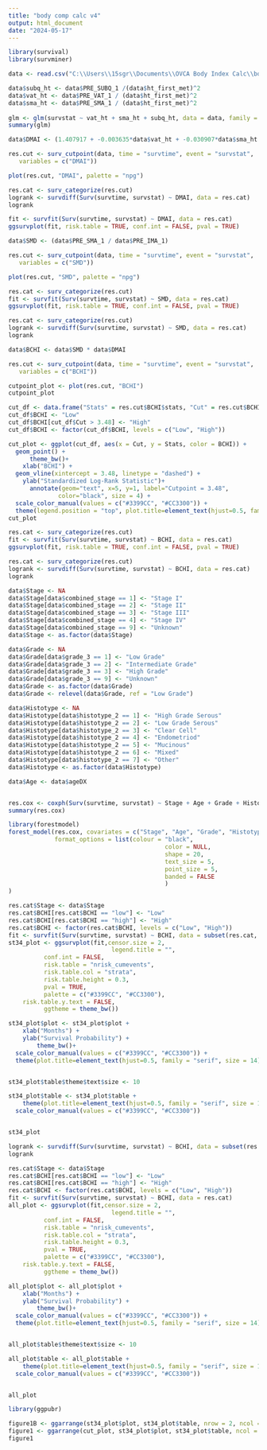 ```yaml
---
title: "body comp calc v4"
output: html_document
date: "2024-05-17"
---
```

```r
library(survival)
library(survminer)
```


```r
data <- read.csv("C:\\Users\\15sgr\\Documents\\OVCA Body Index Calc\\body comp dataset.csv")
```

```r
data$subq_ht <- data$PRE_SUBQ_1 /(data$ht_first_met)^2
data$vat_ht <- data$PRE_VAT_1 / (data$ht_first_met)^2
data$sma_ht <- data$PRE_SMA_1 / (data$ht_first_met)^2
  
glm <- glm(survstat ~ vat_ht + sma_ht + subq_ht, data = data, family = binomial)
summary(glm)
```

```r
data$DMAI <- (1.407917 + -0.003635*data$vat_ht + -0.030907*data$sma_ht + 0.003873*data$subq_ht)
```

```r
res.cut <- surv_cutpoint(data, time = "survtime", event = "survstat",
   variables = c("DMAI"))

plot(res.cut, "DMAI", palette = "npg")
```

```r
res.cat <- surv_categorize(res.cut)
logrank <- survdiff(Surv(survtime, survstat) ~ DMAI, data = res.cat)
logrank
```

```r
fit <- survfit(Surv(survtime, survstat) ~ DMAI, data = res.cat)
ggsurvplot(fit, risk.table = TRUE, conf.int = FALSE, pval = TRUE)
```

```r
data$SMD <- (data$PRE_SMA_1 / data$PRE_IMA_1)
```

```r
res.cut <- surv_cutpoint(data, time = "survtime", event = "survstat",
   variables = c("SMD"))

plot(res.cut, "SMD", palette = "npg")
```

```r
res.cat <- surv_categorize(res.cut)
fit <- survfit(Surv(survtime, survstat) ~ SMD, data = res.cat)
ggsurvplot(fit, risk.table = TRUE, conf.int = FALSE, pval = TRUE)
```

```r
res.cat <- surv_categorize(res.cut)
logrank <- survdiff(Surv(survtime, survstat) ~ SMD, data = res.cat)
logrank
```

```r
data$BCHI <- data$SMD * data$DMAI
```

```r
res.cut <- surv_cutpoint(data, time = "survtime", event = "survstat",
   variables = c("BCHI"))

cutpoint_plot <- plot(res.cut, "BCHI")
cutpoint_plot
```
```r
cut_df <- data.frame("Stats" = res.cut$BCHI$stats, "Cut" = res.cut$BCHI$cuts)
cut_df$BCHI <- "Low"
cut_df$BCHI[cut_df$Cut > 3.48] <- "High"
cut_df$BCHI <- factor(cut_df$BCHI, levels = c("Low", "High"))

cut_plot <- ggplot(cut_df, aes(x = Cut, y = Stats, color = BCHI)) +
  geom_point() +
      theme_bw()+
    xlab("BCHI") +
  geom_vline(xintercept = 3.48, linetype = "dashed") +
    ylab("Standardized Log-Rank Statistic")+
      annotate(geom="text", x=5, y=1, label="Cutpoint = 3.48",
              color="black", size = 4) +
  scale_color_manual(values = c("#3399CC", "#CC3300")) +
  theme(legend.position = "top", plot.title=element_text(hjust=0.5, family = "serif", size = 14), axis.title = element_text(family = "serif", size = 14), axis.text = element_text(family = "serif", size = 12), legend.text = element_text(family = "serif", size = 12), legend.title = element_text(family = "serif", size = 14))
cut_plot
```


```r
res.cat <- surv_categorize(res.cut)
fit <- survfit(Surv(survtime, survstat) ~ BCHI, data = res.cat)
ggsurvplot(fit, risk.table = TRUE, conf.int = FALSE, pval = TRUE)
```
```r
res.cat <- surv_categorize(res.cut)
logrank <- survdiff(Surv(survtime, survstat) ~ BCHI, data = res.cat)
logrank
```

```r
data$Stage <- NA
data$Stage[data$combined_stage == 1] <- "Stage I"
data$Stage[data$combined_stage == 2] <- "Stage II"
data$Stage[data$combined_stage == 3] <- "Stage III"
data$Stage[data$combined_stage == 4] <- "Stage IV"
data$Stage[data$combined_stage == 9] <- "Unknown"
data$Stage <- as.factor(data$Stage)

data$Grade <- NA
data$Grade[data$grade_3 == 1] <- "Low Grade"
data$Grade[data$grade_3 == 2] <- "Intermediate Grade"
data$Grade[data$grade_3 == 3] <- "High Grade"
data$Grade[data$grade_3 == 9] <- "Unknown"
data$Grade <- as.factor(data$Grade)
data$Grade <- relevel(data$Grade, ref = "Low Grade")

data$Histotype <- NA
data$Histotype[data$histotype_2 == 1] <- "High Grade Serous"
data$Histotype[data$histotype_2 == 2] <- "Low Grade Serous"
data$Histotype[data$histotype_2 == 3] <- "Clear Cell"
data$Histotype[data$histotype_2 == 4] <- "Endometriod"
data$Histotype[data$histotype_2 == 5] <- "Mucinous"
data$Histotype[data$histotype_2 == 6] <- "Mixed"
data$Histotype[data$histotype_2 == 7] <- "Other"
data$Histotype <- as.factor(data$Histotype)

data$Age <- data$ageDX


res.cox <- coxph(Surv(survtime, survstat) ~ Stage + Age + Grade + Histotype + BCHI, data =  data)
summary(res.cox)
```
```r
library(forestmodel)
forest_model(res.cox, covariates = c("Stage", "Age", "Grade", "Histotype", "BCHI"), exponentiate = TRUE,
             format_options = list(colour = "black",
                                            color = NULL,
                                            shape = 20,
                                            text_size = 5,
                                            point_size = 5,
                                            banded = FALSE
                                            )
)
```

```r
res.cat$Stage <- data$Stage
res.cat$BCHI[res.cat$BCHI == "low"] <- "Low"
res.cat$BCHI[res.cat$BCHI == "high"] <- "High"
res.cat$BCHI <- factor(res.cat$BCHI, levels = c("Low", "High"))
fit <- survfit(Surv(survtime, survstat) ~ BCHI, data = subset(res.cat, Stage %in% c("Stage III", "Stage IV")))
st34_plot <- ggsurvplot(fit,censor.size = 2, 
                             legend.title = "",
          conf.int = FALSE,       
          risk.table = "nrisk_cumevents",        
          risk.table.col = "strata",
          risk.table.height = 0.3, 
          pval = TRUE,
          palette = c("#3399CC", "#CC3300"),
    risk.table.y.text = FALSE,
          ggtheme = theme_bw())

st34_plot$plot <- st34_plot$plot +
    xlab("Months") +
    ylab("Survival Probability") +
        theme_bw()+
  scale_color_manual(values = c("#3399CC", "#CC3300")) +
  theme(plot.title=element_text(hjust=0.5, family = "serif", size = 14), axis.title = element_text(family = "serif", size = 14), axis.text = element_text(family = "serif", size = 12), legend.text = element_text(family = "serif", size = 12), legend.position = "top")


st34_plot$table$theme$text$size <- 10

st34_plot$table <- st34_plot$table +
    theme(plot.title=element_text(hjust=0.5, family = "serif", size = 14), axis.title = element_text(family = "serif", size = 14), axis.text = element_text(family = "serif", size = 12), legend.position = "none") +
  scale_color_manual(values = c("#3399CC", "#CC3300"))


st34_plot
```
```r
logrank <- survdiff(Surv(survtime, survstat) ~ BCHI, data = subset(res.cat, Stage %in% c("Stage III", "Stage IV")))
logrank
```

```r
res.cat$Stage <- data$Stage
res.cat$BCHI[res.cat$BCHI == "low"] <- "Low"
res.cat$BCHI[res.cat$BCHI == "high"] <- "High"
res.cat$BCHI <- factor(res.cat$BCHI, levels = c("Low", "High"))
fit <- survfit(Surv(survtime, survstat) ~ BCHI, data = res.cat)
all_plot <- ggsurvplot(fit,censor.size = 2, 
                             legend.title = "",
          conf.int = FALSE,       
          risk.table = "nrisk_cumevents",        
          risk.table.col = "strata",
          risk.table.height = 0.3, 
          pval = TRUE,
          palette = c("#3399CC", "#CC3300"),
    risk.table.y.text = FALSE,
          ggtheme = theme_bw())

all_plot$plot <- all_plot$plot +
    xlab("Months") +
    ylab("Survival Probability") +
        theme_bw()+
  scale_color_manual(values = c("#3399CC", "#CC3300")) +
  theme(plot.title=element_text(hjust=0.5, family = "serif", size = 14), axis.title = element_text(family = "serif", size = 14), axis.text = element_text(family = "serif", size = 12), legend.text = element_text(family = "serif", size = 12), legend.position = "top")


all_plot$table$theme$text$size <- 10

all_plot$table <- all_plot$table +
    theme(plot.title=element_text(hjust=0.5, family = "serif", size = 14), axis.title = element_text(family = "serif", size = 14), axis.text = element_text(family = "serif", size = 12), legend.position = "none") +
  scale_color_manual(values = c("#3399CC", "#CC3300"))


all_plot
```


```r
library(ggpubr)

figure1B <- ggarrange(st34_plot$plot, st34_plot$table, nrow = 2, ncol = 1, heights = c(2,1))
figure1 <- ggarrange(cut_plot, st34_plot$plot, st34_plot$table, ncol = 1, nrow = 3, heights = c(1,2,0.75), labels = c("A", "B", ""), common.legend = TRUE, legend = "top")
figure1
```


